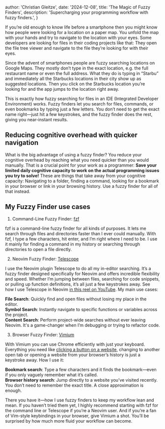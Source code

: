 
  author: 'Christian Gleitze',
  date: '2024-12-08',
  title: 'The Magic of Fuzzy Finders',
  description:
    'Supercharging your programming workflow with fuzzy finders.',
}


If you’re old enough to know life before a smartphone then you might know how people were looking for a location on a paper map. You unfold the map with your hands and try to navigate to the location with your eyes. Some developers are looking for files in their coding projects like that: They open the file tree viewer and navigate to the file they’re looking for with their eyes.

Since the advent of smartphones people are fuzzy searching locations on Google Maps. They mostly don’t type in the exact location, e.g. the full restaurant name or even the full address. What they do is typing in “Starbu” and immediately all the Starbucks locations in their city show up as suggested locations. Then you click on the Starbucks location you’re looking for and the app jumps to the location right away.

This is exactly how fuzzy searching for files in an IDE (Integrated Developer Environment) works. Fuzzy finders let you search for files, commands, or even bookmarks by typing just a few letters. You don’t need to get the exact name right—just hit a few keystrokes, and the fuzzy finder does the rest, giving you near-instant results.

## Reducing cognitive overhead with quicker navigation

What is the big advantage of using a fuzzy finder? You reduce your cognitive overhead by reaching what you need quicker than you would manually. That is a crucial point for your work as a programmer: **Save your limited daily cognitive capacity to work on the actual programming issues you try to solve!** These are things that take away from your cognitive capacity: Navigating to a folder, finding a command, looking for a bookmark in your browser or link in your browsing history. Use a fuzzy finder for all of that instead.

## My Fuzzy Finder use cases

1. Command-Line Fuzzy Finder: [fzf](https://github.com/junegunn/fzf)

fzf is a command-line fuzzy finder for all kinds of purposes. It lets me search through files and directories faster than I ever could manually. With fzf, I type a few characters, hit enter, and I’m right where I need to be. I use it mainly for finding a command in my history or searching through directories to open a file directly.

2. Neovim Fuzzy Finder: [Telescope](https://github.com/nvim-telescope/telescope.nvim)

I use the Neovim plugin Telescope to do all my in-editor searching. It’s a fuzzy finder designed specifically for Neovim and offers incredible flexibility and speed. Whether I’m jumping between files, searching for code snippets, or pulling up function definitions, it’s all just a few keystrokes away. See how I use Telescope in Neovim [in this reel on YouTube](https://youtube.com/shorts/DFFUJft-EFw). My main use cases:

**File Search**: Quickly find and open files without losing my place in the editor.\
**Symbol Search**: Instantly navigate to specific functions or variables across the project.\
**Content Search**: Perform project-wide searches without ever leaving Neovim. It's a game-changer when I’m debugging or trying to refactor code.

3. Browser Fuzzy Finder: [Vimium](https://vimium.github.io/)

With Vimium you can use Chrome efficiently with just your keyboard. Everything you need like [clicking a button on a website](https://youtube.com/shorts/eG7baTfOFfk), changing to another open tab or opening a website from your browser’s history is just a keystroke away. How I use it:

**Bookmark search**: Type a few characters and it finds the bookmark—even if you only vaguely remember what it’s called.\
**Browser history search**: Jump directly to a website you’ve visited recently. You don’t need to remember the exact title. A close approximation is enough.

There you have it—how I use fuzzy finders to keep my workflow lean and mean. If you haven’t tried them yet, I highly recommend starting with fzf for the command line or Telescope if you’re a Neovim user. And if you’re a fan of Vim-style keybindings in your browser, give Vimium a shot. You’ll be surprised by how much more fluid your workflow can become.
